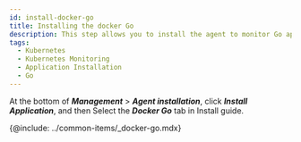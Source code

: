 ```yaml
---
id: install-docker-go
title: Installing the docker Go
description: This step allows you to install the agent to monitor Go applications in the container.
tags:
  - Kubernetes
  - Kubernetes Monitoring
  - Application Installation
  - Go
---
```


At the bottom of **_Management_** > **_Agent installation_**, click **_Install Application_**, and then Select the **_Docker Go_** tab in Install guide.

{@include: ../common-items/_docker-go.mdx} 
